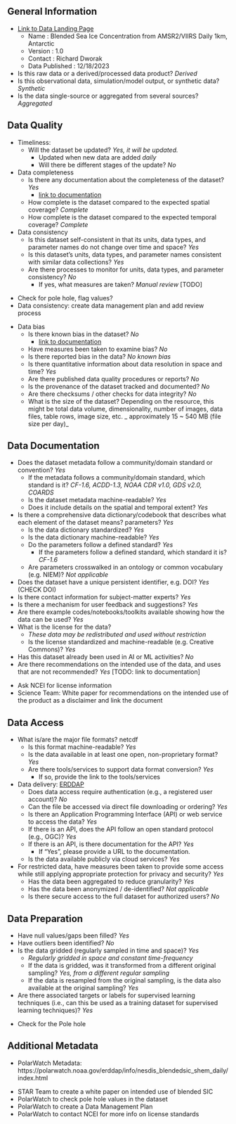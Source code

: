 

## General Information
- [Link to Data Landing Page](https://polarwatch.noaa.gov/catalog/ice-conc-sh-blended-nesdis/preview)
  - Name : Blended Sea Ice Concentration from AMSR2/VIIRS Daily 1km, Antarctic
  - Version : 1.0
  - Contact : Richard Dworak
  - Data Published : 12/18/2023
- Is this raw data or a derived/processed data product? _Derived_
- Is this observational data, simulation/model output, or synthetic data?  _Synthetic_ 
- Is the data single-source or aggregated from several sources? _Aggregated_

## Data Quality
- Timeliness:
  - Will the dataset be updated? _Yes, it will be updated. _
    - Updated when new data are added _daily_
    - Will there be different stages of the update?  _No_
 
- Data completeness 
  - Is there any documentation about the completeness of the dataset? _Yes_
    - [link to documentation](https://www.mdpi.com/2072-4292/13/15/2982)
  - How complete is the dataset compared to the expected spatial coverage?
    _Complete_
  - How complete is the dataset compared to the expected temporal coverage?
    _Complete_
- Data consistency
  - Is this dataset self-consistent in that its units, data types, and parameter names
    do not change over time and space? _Yes_
  - Is this dataset’s units, data types, and parameter names consistent with similar data
    collections? _Yes_
  - Are there processes to monitor for units, data types, and parameter consistency? 
    _No_ 
    - If yes, what measures are taken? _Manual review_ [TODO]


::: {.callout-tip title="Note"}
* Check for pole hole, flag values?
* Data consistency: create data management plan and add review process
:::

- Data bias
  - Is there known bias in the dataset? _No_
    - [link to documentation](https://www.mdpi.com/2072-4292/13/15/2982)
  - Have measures been taken to examine bias? _No_
  - Is there reported bias in the data? _No known bias_
  - Is there quantitative information about data resolution in space and time? _Yes_
  - Are there published data quality procedures or reports? _No_ 
  - Is the provenance of the dataset tracked and documented? _No_
  - Are there checksums / other checks for data integrity? _No_
  - What is the size of the dataset? Depending on the resource, this might be total data volume,
    dimensionality, number of images, data files, table rows, image size, etc.  _ approximately 15 ~ 540 MB (file size per day)_

## Data Documentation
- Does the dataset metadata follow a community/domain standard or convention? _Yes_
  - If the metadata follows a community/domain standard, which standard is it? _CF-1.6, ACDD-1.3, NOAA CDR v1.0, GDS v2.0, COARDS_
  - Is the dataset metadata machine-readable? _Yes_
  - Does it include details on the spatial and temporal extent? _Yes_
- Is there a comprehensive data dictionary/codebook that describes what each element of
  the dataset means? parameters? _Yes_
  - Is the data dictionary standardized? _Yes_
  - Is the data dictionary machine-readable? _Yes_
  - Do the parameters follow a defined standard? _Yes_
    - If the parameters follow a defined standard, which standard it is? _CF-1.6_
  - Are parameters crosswalked in an ontology or common vocabulary (e.g. NIEM)? _Not applicable_
- Does the dataset have a unique persistent identifier, e.g. DOI?  _Yes_ (CHECK DOI)
- Is there contact information for subject-matter experts? _Yes_
- Is there a mechanism for user feedback and suggestions? _Yes_
- Are there example codes/notebooks/toolkits available showing how the data can be used? _Yes_ 
- What is the license for the data? 
  - _These data may be redistributed and used without restriction_
  - Is the license standardized and machine-readable (e.g. Creative Commons)?  _Yes_
- Has this dataset already been used in AI or ML activities? _No_
- Are there recommendations on the intended use of the data, and uses that are not recommended? _Yes_ [TODO: link to documentation]


::: {.callout-tip title="Note"}
* Ask NCEI for license information
* Science Team: White paper for recommendations on the intended use of the product as a disclaimer and link the document

:::


## Data Access  
- What is/are the major file formats? netcdf
  - Is this format machine-readable? _Yes_ 
  - Is the data available in at least one open, non-proprietary format? _Yes_
  - Are there tools/services to support data format conversion? _Yes_
    - If so, provide the link to the tools/services
- Data delivery: [ERDDAP](https://polarwatch.noaa.gov/erddap/griddap/nesdis_blendedsic_nhem_daily.html)
  - Does data access require authentication (e.g., a registered user account)? _No_
  - Can the file be accessed via direct file downloading or ordering?  _Yes_
  - Is there an Application Programming Interface (API) or web service to access the data?
    _Yes_
  - If there is an API, does the API follow an open standard protocol (e.g., OGC)? _Yes_
  - If there is an API, is there documentation for the API? _Yes_
    - If “Yes”, please provide a URL to the documentation.
  - Is the data available publicly via cloud services?  _Yes_
- For restricted data, have measures been taken to provide some access while still applying
   appropriate protection for privacy and security?  _Yes_
  - Has the data been aggregated to reduce granularity?  _Yes_ 
  - Has the data been anonymized / de-identified? _Not applicable_
  - Is there secure access to the full dataset for authorized users?  _No_

## Data Preparation

- Have null values/gaps been filled? _Yes_
- Have outliers been identified? _No_
- Is the data gridded (regularly sampled in time and space)? _Yes_
    - _Regularly gridded in space and constant time-frequency_
  - If the data is gridded, was it transformed from a different original sampling? 
    _Yes,  from a different regular sampling_
  - If the data is resampled from the original sampling, is the data also available at the original sampling? 
    _Yes_
- Are there associated targets or labels for supervised learning techniques (i.e., can this be
  used as a training dataset for supervised learning techniques)? _Yes_

::: {.callout-tip title="Note"}
* Check for the Pole hole
:::


##  Additional Metadata
* PolarWatch Metadata: https://polarwatch.noaa.gov/erddap/info/nesdis_blendedsic_shem_daily/index.html 

::: {.callout-important title="TO DO"}
* STAR Team to create a white paper on intended use of blended SIC
* PolarWatch to check pole hole values in the dataset
* PolarWatch to create a Data Management Plan
* PolarWatch to contact NCEI for more info on license standards
:::